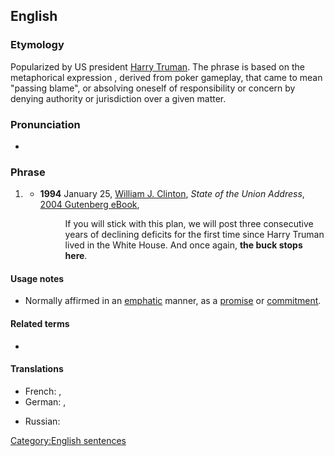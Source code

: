 ==English==
{{wikipedia}}

===Etymology===
Popularized by US president [[w:Harry S. Truman|Harry Truman]]. The phrase is based on the metaphorical expression {{m|en|pass the buck|passing the buck}}, derived from poker gameplay, that came to mean "passing blame", or absolving oneself of responsibility or concern by denying authority or jurisdiction over a given matter.

===Pronunciation===
* {{audio|en|En-au-the buck stops here.ogg|Audio (AU)}}

===Phrase===
{{head|en|phrase}}

# {{lb|en|idiomatic}} {{non-gloss definition|A statement that no [[excuse]]s will be made, that the speaker is going to take [[direct]] [[responsibility]] for matters, rather than pass the responsibility to higher authorities.}}
#* '''1994''' January 25, [[w:Bill Clinton|William J. Clinton]], ''State of the Union Address'', [https://web.archive.org/web/20071019223734/http://www.gutenberg.org/dirs/etext04/sucli11.txt 2004 Gutenberg eBook],
#*: If you will stick with this plan, we will post three consecutive years of declining deficits for the first time since Harry Truman lived in the White House. And once again, '''the buck stops here'''.

====Usage notes====
* Normally affirmed in an [[emphatic]] manner, as a [[promise]] or [[commitment]].

====Related terms====
* {{l|en|pass the buck}}

====Translations====
{{trans-top|statement that no excuses will be made, that the speaker is going to take direct responsibility for matters, rather than pass the responsibility to higher authorities}}
* French: {{t|fr|la responsabilité commence ici}}, {{t|fr|c'est ici que ça s'arrête}}
* German: {{t|de|die Verantwortung liegt hier bei mir und nirgendwo anders|s}}, {{t|de|die Verantwortung liegt hier bei uns und nirgendwo anders|p}}
{{trans-mid}}
* Russian: {{t|ru|фишка дальше не идёт}}
{{trans-bottom}}

[[Category:English sentences]]